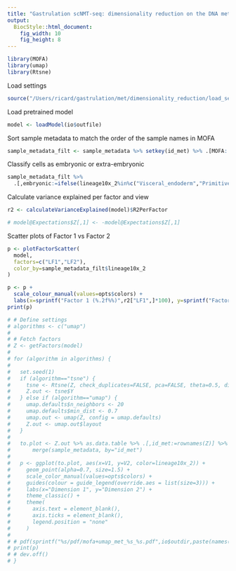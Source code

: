 ```yaml
---
title: "Gastrulation scNMT-seq: dimensionality reduction on the DNA methylation data"
output:
  BiocStyle::html_document: 
    fig_width: 10
    fig_height: 8
---
```


```r
library(MOFA)
library(umap)
library(Rtsne)
```

Load settings
```r
source("/Users/ricard/gastrulation/met/dimensionality_reduction/load_settings.R")
```

Load pretrained model
```r
model <- loadModel(io$outfile)
```

Sort sample metadata to match the order of the sample names in MOFA
```r
sample_metadata_filt <- sample_metadata %>% setkey(id_met) %>% .[MOFA::sampleNames(model)]
```

Classify cells as embryonic or extra-embryonic
```r
sample_metadata_filt %>% 
  .[,embryonic:=ifelse(lineage10x_2%in%c("Visceral_endoderm","Primitive_endoderm"),"ExE","Embryonic")]
```

Calculate variance explained per factor and view
```r
r2 <- calculateVarianceExplained(model)$R2PerFactor
```

<!-- (Optional) Rotate a factor -->
```r
# model@Expectations$Z[,1] <- -model@Expectations$Z[,1]
```

Scatter plots of Factor 1 vs Factor 2
```r
p <- plotFactorScatter(
  model, 
  factors=c("LF1","LF2"), 
  color_by=sample_metadata_filt$lineage10x_2
)

p <- p + 
  scale_colour_manual(values=opts$colors) +
  labs(x=sprintf("Factor 1 (%.2f%%)",r2["LF1",]*100), y=sprintf("Factor 2 (%.2f%%)",r2["LF2",]*100))
print(p)
```

<!-- (Optional) Non-linear dimensionality reduction from MOFA factors -->
```r
# # Define settings
# algorithms <- c("umap")
# 
# # Fetch factors
# Z <- getFactors(model)
# 
# for (algorithm in algorithms) {
# 
#   set.seed(1)
#   if (algorithm=="tsne") {
#     tsne <- Rtsne(Z, check_duplicates=FALSE, pca=FALSE, theta=0.5, dims=2)
#     Z.out <- tsne$Y
#   } else if (algorithm=="umap") {
#     umap.defaults$n_neighbors <- 20
#     umap.defaults$min_dist <- 0.7
#     umap.out <- umap(Z, config = umap.defaults)
#     Z.out <- umap.out$layout
#   }
# 
#   to.plot <- Z.out %>% as.data.table %>% .[,id_met:=rownames(Z)] %>%
#       merge(sample_metadata, by="id_met")
# 
#   p <- ggplot(to.plot, aes(x=V1, y=V2, color=lineage10x_2)) +
#     geom_point(alpha=0.7, size=1.5) +
#     scale_color_manual(values=opts$colors) +
#     guides(colour = guide_legend(override.aes = list(size=3))) +
#     labs(x="Dimension 1", y="Dimension 2") +
#     theme_classic() +
#     theme(
#       axis.text = element_blank(),
#       axis.ticks = element_blank(),
#       legend.position = "none"
#     )
# 
# # pdf(sprintf("%s/pdf/mofa+umap_met_%s_%s.pdf",io$outdir,paste(names(opts$annos), collapse="_"), paste(opts$stage_lineage, collapse="_")), useDingbats = F, onefile = F, width=6, height=6)
# print(p)
# # dev.off()
# }
```

